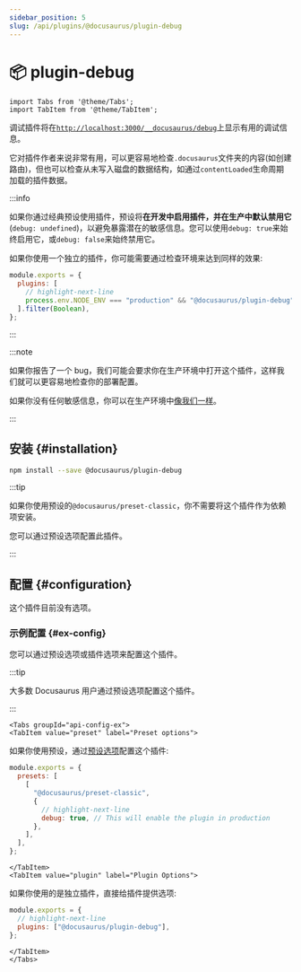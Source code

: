 ```yaml
---
sidebar_position: 5
slug: /api/plugins/@docusaurus/plugin-debug
---
```


# 📦 plugin-debug

```mdx-code-block
import Tabs from '@theme/Tabs';
import TabItem from '@theme/TabItem';
```

调试插件将在[`http://localhost:3000/__docusaurus/debug`](http://localhost:3000/__docusaurus/debug)上显示有用的调试信息。

它对插件作者来说非常有用，可以更容易地检查`.docusaurus`文件夹的内容(如创建路由)，但也可以检查从未写入磁盘的数据结构，如通过`contentLoaded`生命周期加载的插件数据。

:::info

如果你通过经典预设使用插件，预设将**在开发中启用插件，并在生产中默认禁用它** (`debug: undefined`)，以避免暴露潜在的敏感信息。您可以使用`debug: true`来始终启用它，或`debug: false`来始终禁用它。

如果你使用一个独立的插件，你可能需要通过检查环境来达到同样的效果:

```js title="docusaurus.config.js"
module.exports = {
  plugins: [
    // highlight-next-line
    process.env.NODE_ENV === "production" && "@docusaurus/plugin-debug",
  ].filter(Boolean),
};
```

:::

:::note

如果你报告了一个 bug，我们可能会要求你在生产环境中打开这个插件，这样我们就可以更容易地检查你的部署配置。

如果你没有任何敏感信息，你可以在生产环境中[像我们一样](/__docusaurus/debug)。

:::

## 安装 {#installation}

```bash npm2yarn
npm install --save @docusaurus/plugin-debug
```

:::tip

如果你使用预设的`@docusaurus/preset-classic`，你不需要将这个插件作为依赖项安装。

您可以通过预设选项配置此插件。

:::

## 配置 {#configuration}

这个插件目前没有选项。

### 示例配置 {#ex-config}

您可以通过预设选项或插件选项来配置这个插件。

:::tip

大多数 Docusaurus 用户通过预设选项配置这个插件。

:::

```mdx-code-block
<Tabs groupId="api-config-ex">
<TabItem value="preset" label="Preset options">
```

如果你使用预设，通过[预设选项](../../using-plugins.mdx#docusauruspreset-classic)配置这个插件:

```js title="docusaurus.config.js"
module.exports = {
  presets: [
    [
      "@docusaurus/preset-classic",
      {
        // highlight-next-line
        debug: true, // This will enable the plugin in production
      },
    ],
  ],
};
```

```mdx-code-block
</TabItem>
<TabItem value="plugin" label="Plugin Options">
```

如果你使用的是独立插件，直接给插件提供选项:

```js title="docusaurus.config.js"
module.exports = {
  // highlight-next-line
  plugins: ["@docusaurus/plugin-debug"],
};
```

```mdx-code-block
</TabItem>
</Tabs>
```
